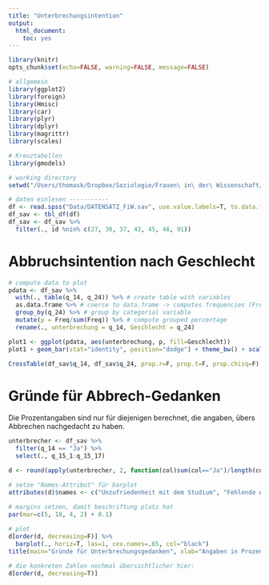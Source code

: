 ```yaml
---
title: "Unterbrechungsintention"
output:
  html_document:
    toc: yes
---
```

```r
library(knitr)
opts_chunk$set(echo=FALSE, warning=FALSE, message=FALSE)
```

```r

# allgemein
library(ggplot2)
library(foreign)
library(Hmisc)
library(car)
library(plyr)
library(dplyr)
library(magrittr)
library(scales)

# Kreuztabellen
library(gmodels)

# working directory
setwd("/Users/thomask/Dropbox/Soziologie/Frauen\ in\ der\ Wissenschaft/quantitative\ Erhebung/Arbeitsbereich\ Thomas/Berechnungen")

# daten einlesen -----------
df <- read.spss("Data/DATENSATZ_FiW.sav", use.value.labels=T, to.data.frame=T)
df_sav <- tbl_df(df)
df_sav <- df_sav %>%
  filter(., id %nin% c(27, 30, 37, 43, 45, 46, 91))
```

# Abbruchsintention nach Geschlecht
```r
# compute data to plot
pdata <- df_sav %>%
  with(., table(q_14, q_24)) %>% # create table with variables
  as.data.frame %>% # coerce to data.frame -> computes frequencies (Freq)
  group_by(q_24) %>% # group by categorial variable
  mutate(p = Freq/sum(Freq)) %>% # compute grouped percentage
  rename(., unterbrechung = q_14, Geschlecht = q_24)

plot1 <- ggplot(pdata, aes(unterbrechung, p, fill=Geschlecht)) 
plot1 + geom_bar(stat="identity", position="dodge") + theme_bw() + scale_y_continuous(labels = percent_format()) + scale_fill_brewer(palette="Paired") + labs(title="Abbruchsinention nach Geschlecht", y="Prozentanteile innerhalb Geschlecht", x="Darüber nachgedacht, Studium abzubrechen?") 

CrossTable(df_sav$q_14, df_sav$q_24, prop.r=F, prop.t=F, prop.chisq=F)
```

# Gründe für Abbrech-Gedanken
Die Prozentangaben sind nur für diejenigen berechnet, die angaben, übers Abbrechen nachgedacht zu haben.

```r

unterbrecher <- df_sav %>%
  filter(q_14 == "Ja") %>%
  select(., q_15_1:q_15_17)

d <- round(apply(unterbrecher, 2, function(col)sum(col=="Ja")/length(col))*100)

# setze "Names-Attribut" für barplot
attributes(d)$names <- c("Unzufriedenheit mit dem Studium", "Fehlende Aussicht auf institutionelle Einbindung an einer Universität", "Probleme bei der Finanzierung des Doktoratsstudiums", "Mangelnde Vereinbarkeit mit Berufstätigkeit", "Mangelnde Vereinbarkeit mit Betreuungspflichten", "Attraktive Arbeit gefunden", "Erwartungen an meine Leistungen nicht erfüllbar", "Interesse verloren", "Stillstand bei der Dissertation", "Schwierigkeiten eine/n BetreuerIn zu finden", "Nur nebenbei studiert", "Fehlende Unterstützung durch den/die BetreuerIn", "Keine befriedigenden Berufsaussichten mit dem Doktoratsabschluss", "Doktoratsstudium ist zu schwierig", "Doktoratsstudium als zeitliche Überbrückung gedacht", "Studienförderung läuft aus", "Kind bekommen bzw. werde ein Kind bekommen")

# margins setzen, damit beschriftung platz hat
par(mar=c(5, 18, 4, 2) + 0.1)
 
# plot
d[order(d, decreasing=F)] %>%
  barplot(., horiz=T, las=1, cex.names=.65, col="black")
title(main="Gründe für Unterbrechungsgedanken", xlab="Angaben in Prozent")

# die konkreten Zahlen nochmal übersichtlicher hier:
d[order(d, decreasing=T)]
```